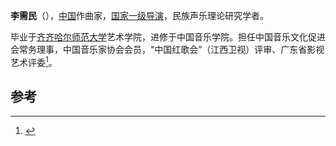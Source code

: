 '''李需民'''（{{bd|1960年|10月1日||}}），[[中国|中国]]作曲家，[[国家一级导演|国家一级导演]]，民族声乐理论研究学者。

毕业于[[齐齐哈尔师范大学|齐齐哈尔师范大学]]艺术学院，进修于中国音乐学院。担任中国音乐文化促进会常务理事，中国音乐家协会会员，“中国红歌会”（江西卫视）评审、广东省影视艺术评委<ref>{{cite news|title=珠海音乐家协会主席李需民：音乐人生的起点是爱好，不是功利|url=http://difang.gmw.cn/zhuhai/2013-12/11/content_9772094.htm|accessdate=2014-06-29|newspaper=光明网|archive-date=2016-03-05|archive-url=https://web.archive.org/web/20160305033812/http://difang.gmw.cn/zhuhai/2013-12/11/content_9772094.htm|dead-url=no}}</ref>。

==参考==
{{reflist}}